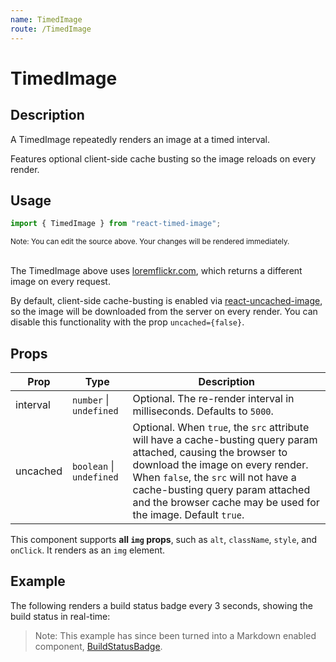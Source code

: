 ```yaml
---
name: TimedImage
route: /TimedImage
---
```



<h1>TimedImage</h1>

## Description

A TimedImage repeatedly renders an image at a timed interval.

Features optional client-side cache busting so the image reloads on every render.

## Usage

```jsx
import { TimedImage } from "react-timed-image";
```

<Playground>
  <TimedImage src="https://loremflickr.com/220/140" interval={3000} />
</Playground>

<small>
  Note: You can edit the source above. Your changes will be rendered
  immediately.
</small>

<br />
<br />

The TimedImage above uses [loremflickr.com](https://loremflickr.com/), which returns a different image on every request.

By default, client-side cache-busting is enabled via [react-uncached-image](https://justinmahar.github.io/react-uncached-image/),
so the image will be downloaded from the server on every render. You can disable this functionality with the prop `uncached={false}`.

## Props

| Prop     | Type                         | Description                                                                                                                                                                                                                                                                                       |
| -------- | ---------------------------- | ------------------------------------------------------------------------------------------------------------------------------------------------------------------------------------------------------------------------------------------------------------------------------------------------- |
| interval | `number` &#124; `undefined`  | Optional. The re-render interval in milliseconds. Defaults to `5000`.                                                                                                                                                                                                                             |
| uncached | `boolean` &#124; `undefined` | Optional. When `true`, the `src` attribute will have a cache-busting query param attached, causing the browser to download the image on every render. When `false`, the `src` will not have a cache-busting query param attached and the browser cache may be used for the image. Default `true`. |

This component supports **all `img` props**, such as `alt`, `className`, `style`, and `onClick`. It renders as an `img` element.

## Example

The following renders a build status badge every 3 seconds, showing the build status in real-time:

<Playground>
  <TimedImage
    src="https://github.com/justinmahar/react-timed-image/workflows/Deploy/badge.svg"
    interval={3000}
  />
</Playground>

> Note: This example has since been turned into a Markdown enabled component, [BuildStatusBadge](https://justinmahar.github.io/react-build-status-badge/).
